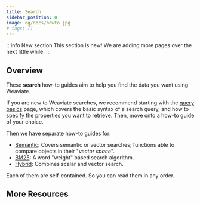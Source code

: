 ```yaml
---
title: Search
sidebar_position: 0
image: og/docs/howto.jpg
# tags: []
---
```


:::info New section
This section is new! We are adding more pages over the next little while.
:::

## Overview

These **search** how-to guides aim to help you find the data you want using Weaviate.


<BasicPrereqs />

If you are new to Weaviate searches, we recommend starting with the [query basics](./basics.mdx) page, which covers the basic syntax of a search query, and how to specify the properties you want to retrieve. Then, move onto a how-to guide of your choice.

Then we have separate how-to guides for:

- [Semantic](TODO): Covers semantic or vector searches; functions able to compare objects in their "*vector space*".
- [BM25](TODO): A word "weight" based search algorithm.
- [Hybrid](TODO): Combines scalar and vector search.

Each of them are self-contained. So you can read them in any order.

## More Resources


<DocsMoreResources />
